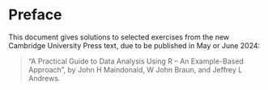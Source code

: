# Preface {.unnumbered}

This document gives solutions to selected exercises from
the new Cambridge University Press text, due to be
published in May or June 2024:

> "A Practical Guide to Data Analysis Using R -- An Example-Based Approach",
> by John H Maindonald, W John Braun, and Jeffrey L Andrews.
